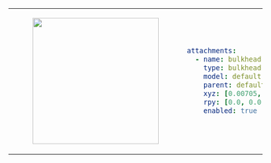 <table>
<tr>
<td>
<center>
<figure>
    <img src={require("./img/bulkhead_default.png").default} width="250" />
</figure>
</center>
</td>
<td>

```yaml
attachments:
  - name: bulkhead
    type: bulkhead
    model: default
    parent: default_mount
    xyz: [0.00705, 0.0, 0.24184]
    rpy: [0.0, 0.0, 0.0]
    enabled: true
```
</td>
</tr>
</table>
